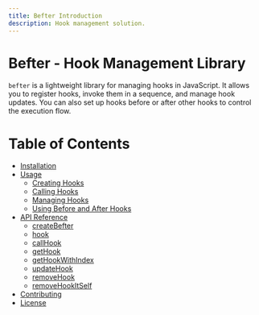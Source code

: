 ```yaml
---
title: Befter Introduction
description: Hook management solution.
---
```


# Befter - Hook Management Library

`befter` is a lightweight library for managing hooks in JavaScript. It allows you to register hooks, invoke them in a sequence, and manage hook updates. You can also set up hooks before or after other hooks to control the execution flow.

# Table of Contents

- [Installation](/docs/befter/installation)
- [Usage](/docs/befter/usage)
  - [Creating Hooks](/docs/befter/usage/creating-hooks)
  - [Calling Hooks](/docs/befter/usage/calling-hooks)
  - [Managing Hooks](/docs/befter/usage/managing-hooks)
  - [Using Before and After Hooks](/docs/befter/usage/before-and-after-hooks)
- [API Reference](/docs/befter/api-reference)
  - [createBefter](/docs/befter/api-reference#createbefter)
  - [hook](/docs/befter/api-reference#hook)
  - [callHook](/docs/befter/api-reference#callhook)
  - [getHook](//docs/befter/api-reference#gethook)
  - [getHookWithIndex](/docs/befter/api-reference#gethookwithindex)
  - [updateHook](/docs/befter/api-reference#updatehook)
  - [removeHook](/docs/befter/api-reference#removehook)
  - [removeHookItSelf](/docs/befter/api-reference#removehookitself)
- [Contributing](#contributing)
- [License](#license)
